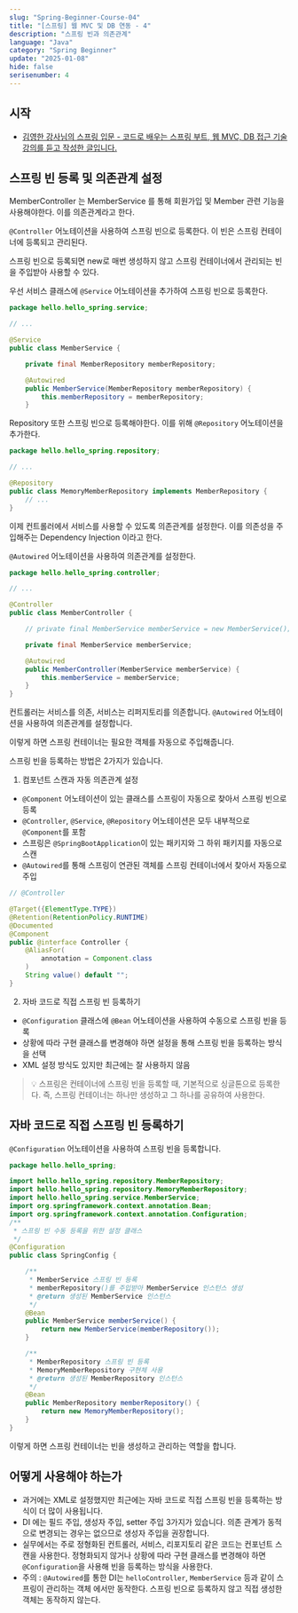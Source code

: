 ```yaml
---
slug: "Spring-Beginner-Course-04"
title: "[스프링] 웹 MVC 및 DB 연동 - 4"
description: "스프링 빈과 의존관계"
language: "Java"
category: "Spring Beginner"
update: "2025-01-08"
hide: false
serisenumber: 4
---
```


## 시작

- [김영한 강사님의 스프링 입문 - 코드로 배우는 스프링 부트, 웹 MVC, DB 접근 기술 강의를 듣고 작성한 글입니다.](https://www.inflearn.com/course/%EC%8A%A4%ED%94%84%EB%A7%81-%EC%9E%85%EB%AC%B8-%EC%8A%A4%ED%94%84%EB%A7%81%EB%B6%80%ED%8A%B8/dashboard)

## 스프링 빈 등록 및 의존관계 설정

MemberController 는 MemberService 를 통해 회원가입 및 Member 관련 기능을 사용해야한다. 이를 의존관계라고 한다.

`@Controller` 어노테이션을 사용하여 스프링 빈으로 등록한다. 이 빈은 스프링 컨테이너에 등록되고 관리된다.

스프링 빈으로 등록되면 new로 매번 생성하지 않고 스프링 컨테이너에서 관리되는 빈을 주입받아 사용할 수 있다.

우선 서비스 클래스에 `@Service` 어노테이션을 추가하여 스프링 빈으로 등록한다.

```java
package hello.hello_spring.service;

// ...

@Service
public class MemberService {

    private final MemberRepository memberRepository;

    @Autowired
    public MemberService(MemberRepository memberRepository) {
        this.memberRepository = memberRepository;
    }
```

Repository 또한 스프링 빈으로 등록해야한다. 이를 위해 `@Repository` 어노테이션을 추가한다.

```java
package hello.hello_spring.repository;

// ...

@Repository
public class MemoryMemberRepository implements MemberRepository {
    // ...
}
```

이제 컨트롤러에서 서비스를 사용할 수 있도록 의존관계를 설정한다. 이를 의존성을 주입해주는 Dependency Injection 이라고 한다.

`@Autowired` 어노테이션을 사용하여 의존관계를 설정한다.

```java
package hello.hello_spring.controller;

// ...

@Controller
public class MemberController {

    // private final MemberService memberService = new MemberService();

    private final MemberService memberService;

    @Autowired
    public MemberController(MemberService memberService) {
        this.memberService = memberService;
    }
}
```

컨트롤러는 서비스를 의존, 서비스는 리퍼지토리를 의존합니다. `@Autowired` 어노테이션을 사용하여 의존관계를 설정합니다.

이렇게 하면 스프링 컨테이너는 필요한 객체를 자동으로 주입해줍니다.

스프링 빈을 등록하는 방법은 2가지가 있습니다.

1. 컴포넌트 스캔과 자동 의존관계 설정
- `@Component` 어노테이션이 있는 클래스를 스프링이 자동으로 찾아서 스프링 빈으로 등록
- `@Controller`, `@Service`, `@Repository` 어노테이션은 모두 내부적으로 `@Component`를 포함
- 스프링은 `@SpringBootApplication`이 있는 패키지와 그 하위 패키지를 자동으로 스캔
- `@Autowired`를 통해 스프링이 연관된 객체를 스프링 컨테이너에서 찾아서 자동으로 주입

```java
// @Controller

@Target({ElementType.TYPE})
@Retention(RetentionPolicy.RUNTIME)
@Documented
@Component
public @interface Controller {
    @AliasFor(
        annotation = Component.class
    )
    String value() default "";
}
```

2. 자바 코드로 직접 스프링 빈 등록하기 
- `@Configuration` 클래스에 `@Bean` 어노테이션을 사용하여 수동으로 스프링 빈을 등록
- 상황에 따라 구현 클래스를 변경해야 하면 설정을 통해 스프링 빈을 등록하는 방식을 선택
- XML 설정 방식도 있지만 최근에는 잘 사용하지 않음

> 💡 스프링은 컨테이너에 스프링 빈을 등록할 때, 기본적으로 싱글톤으로 등록한다. 즉, 스프링 컨테이너는 하나만 생성하고 그 하나를 공유하여 사용한다.

## 자바 코드로 직접 스프링 빈 등록하기

`@Configuration` 어노테이션을 사용하여 스프링 빈을 등록합니다.

```java
package hello.hello_spring;

import hello.hello_spring.repository.MemberRepository;
import hello.hello_spring.repository.MemoryMemberRepository;
import hello.hello_spring.service.MemberService;
import org.springframework.context.annotation.Bean;
import org.springframework.context.annotation.Configuration;
/**
 * 스프링 빈 수동 등록을 위한 설정 클래스
 */
@Configuration
public class SpringConfig {

    /**
     * MemberService 스프링 빈 등록
     * memberRepository()를 주입받아 MemberService 인스턴스 생성
     * @return 생성된 MemberService 인스턴스
     */
    @Bean
    public MemberService memberService() {
        return new MemberService(memberRepository());
    }

    /**
     * MemberRepository 스프링 빈 등록
     * MemoryMemberRepository 구현체 사용
     * @return 생성된 MemberRepository 인스턴스
     */
    @Bean
    public MemberRepository memberRepository() {
        return new MemoryMemberRepository();
    }
}
```

이렇게 하면 스프링 컨테이너는 빈을 생성하고 관리하는 역할을 합니다.

## 어떻게 사용해야 하는가

- 과거에는 XML로 설정했지만 최근에는 자바 코드로 직접 스프링 빈을 등록하는 방식이 더 많이 사용됩니다.
- DI 에는 필드 주입, 생성자 주입, setter 주입 3가지가 있습니다. 의존 관계가 동적으로 변경되는 경우는 없으므로 생성자 주입을 권장합니다.
- 실무에서는 주로 정형화된 컨트롤러, 서비스, 리포지토리 같은 코드는 컨포넌트 스캔을 사용한다. 정형화되지 않거나 상황에 따라 구현 클래스를 변경해야 하면 `@Configuration`을 사용해 빈을 등록하는 방식을 사용한다.
- 주의 : `@Autowired`를 통한 DI는 `helloController`, `MemberService` 등과 같이 스프링이 관리하는 객체 에서만 동작한다. 스프링 빈으로 등록하지 않고 직접 생성한 객체는 동작하지 않는다. 